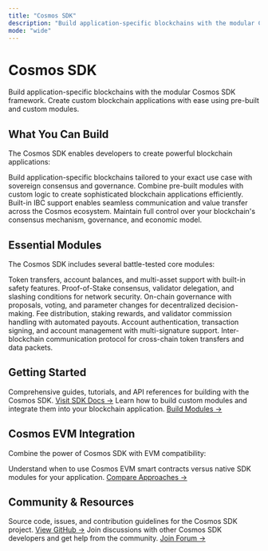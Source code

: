 ```yaml
---
title: "Cosmos SDK"
description: "Build application-specific blockchains with the modular Cosmos SDK framework."
mode: "wide"
---
```


# Cosmos SDK

Build application-specific blockchains with the modular Cosmos SDK framework. Create custom blockchain applications with ease using pre-built and custom modules.

## What You Can Build

The Cosmos SDK enables developers to create powerful blockchain applications:

<CardGroup cols={2}>
  <Card title="Custom Blockchains" icon="server">
    Build application-specific blockchains tailored to your exact use case with sovereign consensus and governance.
  </Card>
  <Card title="Modular Applications" icon="puzzle-piece">
    Combine pre-built modules with custom logic to create sophisticated blockchain applications efficiently.
  </Card>
  <Card title="Interoperable Chains" icon="link">
    Built-in IBC support enables seamless communication and value transfer across the Cosmos ecosystem.
  </Card>
  <Card title="Sovereign Networks" icon="crown">
    Maintain full control over your blockchain's consensus mechanism, governance, and economic model.
  </Card>
</CardGroup>

## Essential Modules

The Cosmos SDK includes several battle-tested core modules:

<CardGroup cols={3}>
  <Card title="x/bank" icon="dollar-sign">
    Token transfers, account balances, and multi-asset support with built-in safety features.
  </Card>
  <Card title="x/staking" icon="lock">
    Proof-of-Stake consensus, validator delegation, and slashing conditions for network security.
  </Card>
  <Card title="x/gov" icon="vote">
    On-chain governance with proposals, voting, and parameter changes for decentralized decision-making.
  </Card>
  <Card title="x/distribution" icon="gift">
    Fee distribution, staking rewards, and validator commission handling with automated payouts.
  </Card>
  <Card title="x/auth" icon="key">
    Account authentication, transaction signing, and account management with multi-signature support.
  </Card>
  <Card title="x/ibc" icon="bridge">
    Inter-blockchain communication protocol for cross-chain token transfers and data packets.
  </Card>
</CardGroup>

## Getting Started

<CardGroup cols={2}>
  <Card title="Official Documentation" icon="book">
    Comprehensive guides, tutorials, and API references for building with the Cosmos SDK.
    <a href="https://docs.cosmos.network/">Visit SDK Docs →</a>
  </Card>
  <Card title="Module Development" icon="wrench">
    Learn how to build custom modules and integrate them into your blockchain application.
    <a href="https://docs.cosmos.network/main/building-modules/intro">Build Modules →</a>
  </Card>
</CardGroup>

## Cosmos EVM Integration

Combine the power of Cosmos SDK with EVM compatibility:

<Card title="EVM vs Native SDK Comparison" icon="compare">
  Understand when to use Cosmos EVM smart contracts versus native SDK modules for your application.
  <a href="/docs/evm/developers/cosmos-comparisons">Compare Approaches →</a>
</Card>

## Community & Resources

<CardGroup cols={2}>
  <Card title="GitHub Repository" icon="github">
    Source code, issues, and contribution guidelines for the Cosmos SDK project.
    <a href="https://github.com/cosmos/cosmos-sdk">View GitHub →</a>
  </Card>
  <Card title="Developer Forum" icon="message-circle">
    Join discussions with other Cosmos SDK developers and get help from the community.
    <a href="https://forum.cosmos.network/">Join Forum →</a>
  </Card>
</CardGroup>
